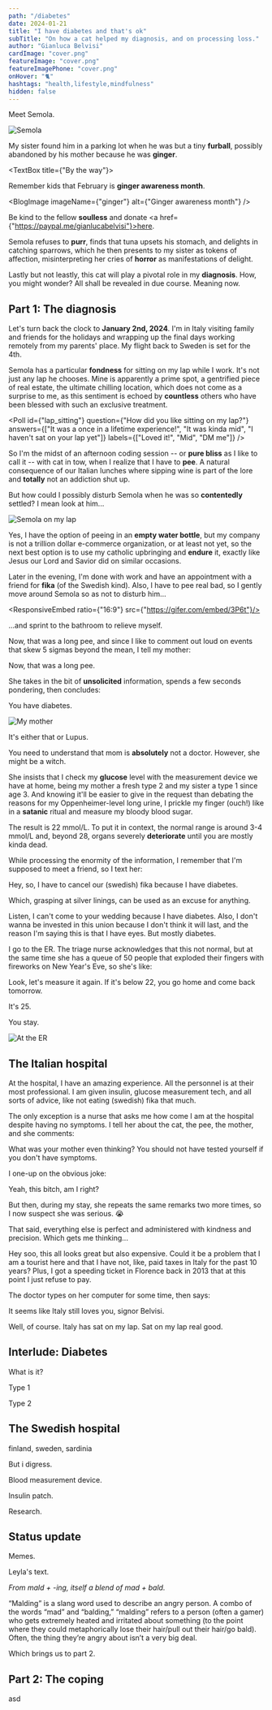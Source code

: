 ```yaml
---
path: "/diabetes"
date: 2024-01-21
title: "I have diabetes and that's ok"
subTitle: "On how a cat helped my diagnosis, and on processing loss."
author: "Gianluca Belvisi"
cardImage: "cover.png"
featureImage: "cover.png"
featureImagePhone: "cover.png"
onHover: "🐈"
hashtags: "health,lifestyle,mindfulness"
hidden: false
---
```



Meet Semola.

![Semola](./semola.jpg)

My sister found him in a parking lot when he was but a tiny **furball**, possibly abandoned by his mother because he was **ginger**.

<TextBox title={"By the way"}>
    <p>Remember kids that February is <strong>ginger awareness month</strong>.</p>
    <BlogImage imageName={"ginger"} alt={"Ginger awareness month"} />
    <p>Be kind to the fellow <strong>soulless</strong> and donate <a href={"https://paypal.me/gianlucabelvisi"}>here</a>.</p>
</TextBox>

Semola refuses to **purr**, finds that tuna upsets his stomach, and delights in catching sparrows, which he then presents to my sister as tokens of affection, misinterpreting her cries of **horror** as manifestations of delight.

Lastly but not leastly, this cat will play a pivotal role in my **diagnosis**. How, you might wonder? All shall be revealed in due course. Meaning now.

## Part 1: The diagnosis

Let's turn back the clock to **January 2nd, 2024**. I'm in Italy visiting family and friends for the holidays and wrapping up the final days working remotely from my parents' place. My flight back to Sweden is set for the 4th.

Semola has a particular **fondness** for sitting on my lap while I work. It's not just any lap he chooses. Mine is apparently a prime spot, a gentrified piece of real estate, the ultimate chilling location, which does not come as a surprise to me, as this sentiment is echoed by **countless** others who have been blessed with such an exclusive treatment.

<Poll
    id={"lap_sitting"}
    question={"How did you like sitting on my lap?"}
    answers={["It was a once in a lifetime experience!", "It was kinda mid", "I haven't sat on your lap yet"]}
    labels={["Loved it!", "Mid", "DM me"]}
/>

So I'm the midst of an afternoon coding session -- or **pure bliss** as I like to call it -- with cat in tow, when I realize that I have to **pee**. A natural consequence of our Italian lunches where sipping wine is part of the lore and **totally** not an addiction shut up.

But how could I possibly disturb Semola when he was so **contentedly** settled? I mean look at him...

![Semola on my lap](./lap.jpg)

Yes, I have the option of peeing in an **empty water bottle**, but my company is not a trillion dollar e-commerce organization, or at least not yet, so the next best option is to use my catholic upbringing and **endure** it, exactly like Jesus our Lord and Savior did on similar occasions.

Later in the evening, I'm done with work and have an appointment with a friend for **fika** (of the Swedish kind). Also, I have to pee real bad, so I gently move around Semola so as not to disturb him...

<ResponsiveEmbed ratio={"16:9"} src={"https://gifer.com/embed/3P6t"}/>

...and sprint to the bathroom to relieve myself.

Now, that was a long pee, and since I like to comment out loud on events that skew 5 sigmas beyond the mean, I tell my mother:

<Dialogue>Now, that was a long pee.</Dialogue>

She takes in the bit of **unsolicited** information, spends a few seconds pondering, then concludes:

<Dialogue>You have diabetes.</Dialogue>

![My mother](./house.png)

<FigureLabel>It's either that or Lupus.</FigureLabel>

You need to understand that mom is **absolutely** not a doctor. However, she might be a witch.

She insists that I check my **glucose** level with the measurement device we have at home, being my mother a fresh type 2 and my sister a type 1 since age 3. And knowing it'll be easier to give in the request than debating the reasons for my Oppenheimer-level long urine, I prickle my finger (ouch!) like in a **satanic** ritual and measure my bloody blood sugar.

The result is 22 mmol/L. To put it in context, the normal range is around 3-4 mmol/L and, beyond 28, organs severely **deteriorate** until you are mostly kinda dead.

While processing the enormity of the information, I remember that I'm supposed to meet a friend, so I text her:

<Dialogue>Hey, so, I have to cancel our (swedish) fika because I have diabetes.</Dialogue>

Which, grasping at silver linings, can be used as an excuse for anything.

<Dialogue>Listen, I can't come to your wedding because I have diabetes. Also, I don't wanna be invested in this union because I don't think it will last, and the reason I'm saying this is that I have eyes. But mostly diabetes.</Dialogue>

I go to the ER. The triage nurse acknowledges that this not normal, but at the same time she has a queue of 50 people that exploded their fingers with fireworks on New Year's Eve, so she's like:

<Dialogue>Look, let's measure it again. If it's below 22, you go home and come back tomorrow.</Dialogue>

It's 25.

<Dialogue>You stay.</Dialogue>

![At the ER](./er.jpg)

## The Italian hospital

At the hospital, I have an amazing experience. All the personnel is at their most professional. I am given insulin, glucose measurement tech, and all sorts of advice, like not eating (swedish) fika that much.

The only exception is a nurse that asks me how come I am at the hospital despite having no symptoms. I tell her about the cat, the pee, the mother, and she comments:

<Dialogue>What was your mother even thinking? You should not have tested yourself if you don't have symptoms.</Dialogue>

I one-up on the obvious joke:

<Dialogue>Yeah, this bitch, am I right?</Dialogue>

But then, during my stay, she repeats the same remarks two more times, so I now suspect she was serious. 😭

That said, everything else is perfect and administered with kindness and precision. Which gets me thinking...

<Dialogue>Hey soo, this all looks great but also expensive. Could it be a problem that I am a tourist here and that I have not, like, paid taxes in Italy for the past 10 years? Plus, I got a speeding ticket in Florence back in 2013 that at this point I just refuse to pay.</Dialogue>

The doctor types on her computer for some time, then says:

<Dialogue>It seems like Italy still loves you, signor Belvisi.</Dialogue>

Well, of course. Italy has sat on my lap. Sat on my lap real good.

## Interlude: Diabetes

What is it?

Type 1

Type 2


## The Swedish hospital

finland, sweden, sardinia

But i digress.

Blood measurement device.

Insulin patch.

Research.

## Status update

Memes.

Leyla's text.


<TextBox title="Malding" closeable={true}>
    <p><i>From mald +‎ -ing, itself a blend of mad +‎ bald.</i></p>
    <p>
    “Malding” is a slang word used to describe an angry person.
    A combo of the words “mad” and “balding,” “malding” refers to a person (often a gamer) who gets extremely heated and irritated about something (to the point where they could metaphorically lose their hair/pull out their hair/go bald). Often, the thing they’re angry about isn’t a very big deal.
    </p>
</TextBox>



Which brings us to part 2.

## Part 2: The coping

asd

